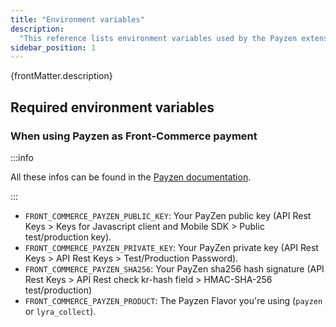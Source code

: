 ```yaml
---
title: "Environment variables"
description:
  "This reference lists environment variables used by the Payzen extension"
sidebar_position: 1
---
```


<p>{frontMatter.description}</p>

## Required environment variables

### When using Payzen as Front-Commerce payment

:::info

All these infos can be found in the [Payzen documentation](https://payzen.io/fr-FR/rest/V4.0/api/get_my_keys.html).

:::

- `FRONT_COMMERCE_PAYZEN_PUBLIC_KEY`: Your PayZen public key (API Rest Keys > Keys for Javascript client and Mobile SDK > Public test/production key).
- `FRONT_COMMERCE_PAYZEN_PRIVATE_KEY`: Your PayZen private key (API Rest Keys > API Rest Keys > Test/Production Password).
- `FRONT_COMMERCE_PAYZEN_SHA256`: Your PayZen sha256 hash signature (API Rest Keys > API Rest check kr-hash field > HMAC-SHA-256 test/production)
- `FRONT_COMMERCE_PAYZEN_PRODUCT`: The Payzen Flavor you're using (`payzen` or `lyra_collect`).

